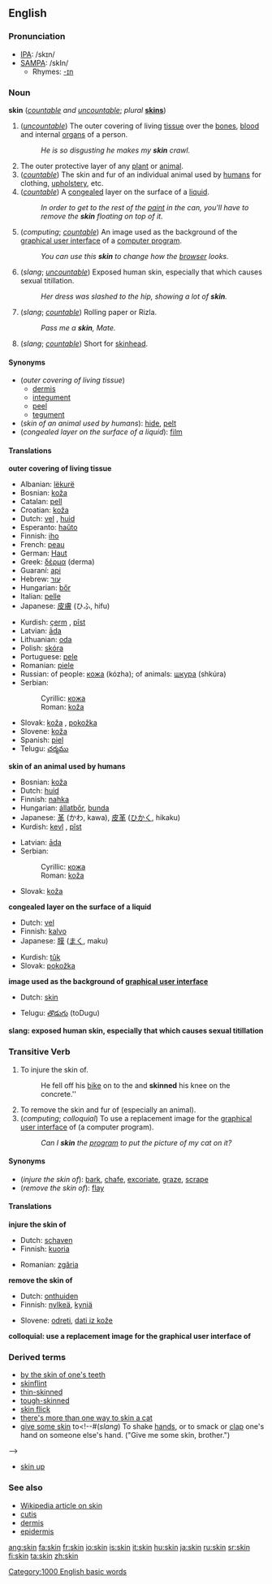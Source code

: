 ==English==

===Pronunciation===
*[[w:IPA|IPA]]: /skɪn/
*[[w:SAMPA|SAMPA]]: /skIn/
**Rhymes: [[Rhymes:English:-ɪn|-ɪn]]

===Noun===
'''skin''' (''[[countable]] and [[uncountable]]''; ''plural'' '''[[skins]]''')

# (''[[uncountable]]'') The outer covering of living [[tissue]] over the [[bone]]s, [[blood]] and internal [[organs]] of a person.
#:''He is so disgusting he makes my '''skin''' crawl.''
# The outer protective layer of any [[plant]] or [[animal]].
# (''[[countable]]'') The skin and fur of an individual animal used by [[humans]] for clothing, [[upholstery]], etc.
# (''[[countable]]'') A [[congeal]]ed layer on the surface of a [[liquid]].
#:''In order to get to the rest of the [[paint]] in the can, you'll have to remove the '''skin''' floating on top of it.''
# (''computing''; ''[[countable]]'') An image used as the background of the [[graphical user interface]] of a [[computer program]].
#:''You can use this '''skin''' to change how the [[browser]] looks.''
# (''slang''; ''[[uncountable]]'') Exposed human skin, especially that which causes sexual titillation.
#:''Her dress was slashed to the hip, showing a lot of '''skin'''.''
# (''slang''; ''[[countable]]'') Rolling paper or Rizla.
#:''Pass me a '''skin''', Mate.''
# (''slang''; ''[[countable]]'') Short for [[skinhead]].

====Synonyms====
*(''outer covering of living tissue'')
** [[dermis]]
** [[integument]]
** [[peel]]
** [[tegument]]
*(''skin of an animal used by humans''): [[hide]], [[pelt]]
*(''congealed layer on the surface of a liquid''): [[film]]

====Translations====

'''outer covering of living tissue'''
{{top}}
*Albanian: [[lëkurë]] {{f}}
*Bosnian: [[koža#Bosnian|koža]] {{f}}
*Catalan: [[pell]] {{f}}
*Croatian: [[koža]] {{f}}
*Dutch: [[vel]] {{n}}, [[huid]] {{f}}
*Esperanto: [[haŭto]]
*Finnish: [[iho]]
*French: [[peau]] {{f}}
*German: [[Haut]] {{f}}
*Greek: [[δέρμα]] (derma)
*Guaraní: [[api]]
*Hebrew: [[עור]]
*Hungarian: [[bőr]]
*Italian: [[pelle]] {{f}}
*Japanese: [[皮膚]] (ひふ, hifu)
{{mid}}
*Kurdish: [[çerm]] {{m}}, [[pîst]] {{m}}
*Latvian: [[āda]] {{f}}
*Lithuanian: [[oda]] {{f}}
*Polish: [[skóra]] {{f}}
*Portuguese: [[pele]] {{f}}
*Romanian: [[piele]] {{f}}
*Russian: of people: [[кожа]] {{f}} (kózha); of animals: [[шкура]] {{f}} (shkúra)
*Serbian:
*:Cyrillic: [[кожа#Serbian|кожа]] {{f}}
*:Roman: [[koža#Serbian|koža]] {{f}}
*Slovak: [[koža#Slovak|koža]] {{f}}, [[pokožka#Slovak|pokožka]] {{f}}
*Slovene: [[koža#Slovene|koža]] {{f}}
*Spanish: [[piel]] {{f}}
*Telugu: [[చర్మము]]
{{bottom}}

'''skin of an animal used by humans'''
{{top}}
*Bosnian: [[koža#Bosnian|koža]] {{f}}
*Dutch: [[huid]] {{f}}
*Finnish: [[nahka]]
*Hungarian: [[állatbőr]], [[bunda]]
*Japanese: [[革]] (かわ, kawa), [[皮革]] ([[ひかく]], hikaku)
*Kurdish: [[kevl]] {{m}}, [[pîst]] {{m}}
{{mid}}
*Latvian: [[āda]] {{f}}
*Serbian:
*:Cyrillic: [[кожа#Serbian|кожа]] {{f}}
*:Roman: [[koža#Serbian|koža]] {{f}}
*Slovak: [[koža#Slovak|koža]] {{f}}
{{bottom}}

'''congealed layer on the surface of a liquid'''
{{top}}
*Dutch: [[vel]] {{n}}
*Finnish: [[kalvo]]
*Japanese: [[膜]] ([[まく]], maku)
{{mid}}
*Kurdish: [[tûk]]
*Slovak: [[pokožka#Slovak|pokožka]] {{f}}
{{bottom}}

'''image used as the background of [[graphical user interface]]'''
{{top}}
*Dutch: [[skin]] 
{{mid}}
*Telugu: [[తొడుగు]] (toDugu)
{{bottom}}

'''slang: exposed human skin, especially that which causes sexual titillation'''
{{top}}
{{mid}}
{{bottom}}

===Transitive Verb===
{{en-infl-reg-consonant|skin||n}}

# To injure the skin of.
#:He fell off his [[bike]] on to the and '''skinned''' his knee on the concrete.''
# To remove the skin and fur of (especially an animal).
# (''computing''; ''colloquial'') To use a replacement image for the [[graphical user interface]] of (a computer program).
#:''Can I '''skin''' the [[program]] to put the picture of my cat on it?''

====Synonyms====
*(''injure the skin of''): [[bark]], [[chafe]], [[excoriate]], [[graze]], [[scrape]]
*(''remove the skin of''): [[flay]]

====Translations====

'''injure the skin of'''
{{top}}
*Dutch: [[schaven]]
*Finnish: [[kuoria]]
{{mid}}
*Romanian: [[zgâria]]
{{bottom}}

'''remove the skin of'''
{{top}}
*Dutch: [[onthuiden]]
*Finnish: [[nylkeä]], [[kyniä]]
{{mid}}
*Slovene: [[odreti]], [[dati iz kože]]
{{bottom}}

'''colloquial: use a replacement image for the graphical user interface of'''
{{top}}
{{mid}}
{{bottom}}

===Derived terms===
*[[by the skin of one's teeth]]<!--#A very small amount of margin for error, or small likelihood of success.  ("We'll probably just make it by the skin of our teeth.")-->
*[[skinflint]]
*[[thin-skinned]]<!--#(adj) Weak, timid.  ("He's so thin-skinned, one solid [[punch]] and he's on the [[canvas]]."  ("Probably he can't do it because his skin is thin.")-->
*[[tough-skinned]]<!--#(adj) Strong; able to endure pain or hardship.  ("She must be tough-skinned, if she can work for slave drivers like those guys."-->
*[[skin flick]]<!--#A [[pornographic]] or [[adult movie]].  ("It's a skin flick.")-->
*[[there's more than one way to skin a cat]]
*[[give some skin]] to<!--#(''slang'') To shake [[hands]], or to smack or [[clap]] one's hand on someone else's hand.  ("Give me some skin, brother.")
-->
*[[skin up]]

===See also===
*[[w:Skin|Wikipedia article on skin]]
*[[cutis]]
*[[dermis]]
*[[epidermis]]

[[Category:1000 English basic words]]

[[ang:skin]]
[[fa:skin]]
[[fr:skin]]
[[io:skin]]
[[is:skin]]
[[it:skin]]
[[hu:skin]]
[[ja:skin]]
[[ru:skin]]
[[sr:skin]]
[[fi:skin]]
[[ta:skin]]
[[zh:skin]]